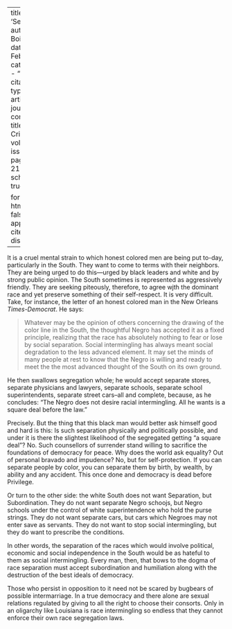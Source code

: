 
---
title: 'Separation'
author: Du Bois, W.E.B.
date: Feb. 1911
categories: 
  - ""
citation: 
  type: article-journal
  container-title: The Crisis
  volume: 1
  issue: 4
  page: 20-21
google-scholar: true

format:
  html:
    toc: false
    appendix-cite-as: display
---



It is a cruel mental strain to which honest colored men are being put to-day, particularly in the South. They want to come to terms with their neighbors. They are being urged to do this---urged by black leaders and white and by strong public opinion. The South sometimes is represented as aggressively friendly. They are seeking piteously, therefore,
to agree wjth the dominant race and yet preserve something of their self-respect. It is very difficult. Take, for instance, the letter of an honest colored man in the New Orleans *Times-Democrat*. He says:

> Whatever may be the opinion of others concerning the drawing of the color line in the South, the thoughtful Negro has accepted it as a fixed principle, realizing that the race has absolutely nothing to fear or lose by social separation. Social intermingling has always meant social degradation to the less advanced element. It may set the minds of many people at rest to know that the Negro is willing and ready to meet the the most advanced thought of the South on its own ground.

He then swallows segregation whole; he would accept separate stores, separate physicians and lawyers, separate schools, separate school superintendents, separate street cars--all and complete, because, as he concludes: "The Negro does not desire racial intermingling. All he wants is a square deal before the law."

Precisely. But the thing that this black man would better ask himself good and hard is this: Is such separation physically and politically possible, and under it is there the slightest likelihood of the segregated getting "a square deal"? No. Such counsellors of surrender stand willing to sacrifice the foundations of democracy for peace. Why does the world ask equality? Out of personal bravado and impudence? No, but for self-protection. If you can separate people by color, you can separate them by birth, by wealth, by ability and any accident. This once done and democracy is dead before Privilege.

Or turn to the other side: the white South does not want Separation, but Subordination. They do not want separate Negro schoojs, but Negro schools under the control of white superintendence who hold the purse strings. They do not want separate cars, but cars which Negroes may not enter save as servants. They do not want to stop social intermingling, but they do want to prescribe the conditions.

In other words, the separation of the races which would involve political, economic and social independence in the South would be as hateful to them as social intermingling. Every man, then, that bows to the dogma of race separation must accept subordination and humiliation along with the destruction of the best ideals of democracy.

Those who persist in opposition to it need not be scared by bugbears of possible intermarriage. In a true democracy and there alone are sexual relations regulated by giving to all the right to choose their consorts. Only in an oligarchy like Louisiana is race intermingling so endless that they cannot enforce their own race segregation laws.
	
